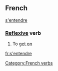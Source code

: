 ==French==
[[se|s']][[entendre]]
===[[Reflexive]] verb===
# To [[get on]]
[[fr:s'entendre]]
[[Category:French verbs]]